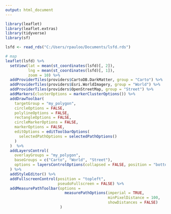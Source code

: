 ```yaml
---
output: html_document
---
```


```r
library(leaflet)
library(leaflet.extras)
library(tidyverse)
library(sf)

lsfd <- read_rds("C:/Users/rpauloo/Documents/lsfd.rds")

# map
leaflet(lsfd) %>%
  setView(lat = mean(st_coordinates(lsfd)[, 2]),
          lng = mean(st_coordinates(lsfd)[, 1]),
          zoom = 10) %>% 
  addProviderTiles(providers$CartoDB.DarkMatter, group = "Carto") %>% 
  addProviderTiles(providers$Esri.WorldImagery, group = "World") %>% 
  addProviderTiles(providers$OpenStreetMap, group = "Street") %>% 
  addMarkers(clusterOptions = markerClusterOptions()) %>% 
  addDrawToolbar(
    targetGroup = "my_polygon", 
    circleOptions = FALSE, 
    polylineOptions = FALSE,
    rectangleOptions = FALSE,
    circleMarkerOptions = FALSE,
    markerOptions = FALSE,
    editOptions = editToolbarOptions(
      selectedPathOptions = selectedPathOptions()
    )
  )  %>%
  addLayersControl(
    overlayGroups = "my_polygon",
    baseGroups = c("Carto", "World", "Street"),
    options = layersControlOptions(collapsed = FALSE, position = "bottomright")
  ) %>%
  addStyleEditor() %>% 
  addFullscreenControl(position = "topleft", 
                       pseudoFullscreen = FALSE) %>% 
  addMeasurePathToolbar(options =
                          measurePathOptions(imperial = TRUE,
                                             minPixelDistance = 100,
                                             showDistances = FALSE)
                        )
  
```

